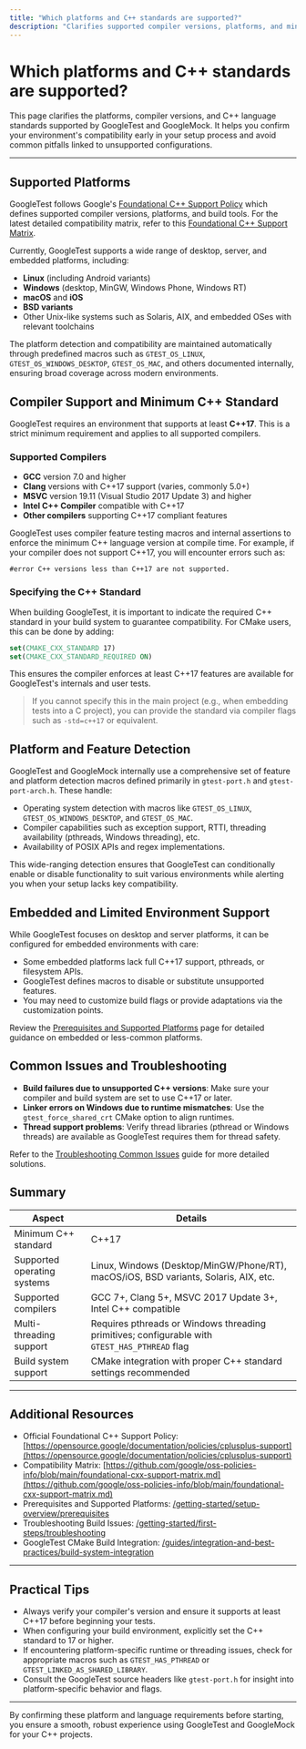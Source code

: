 ```yaml
---
title: "Which platforms and C++ standards are supported?"
description: "Clarifies supported compiler versions, platforms, and minimum C++ standards (e.g., C++17), referencing Google’s Foundational C++ Support Policy. Helps users troubleshoot compatibility issues early in their setup."
---
```


# Which platforms and C++ standards are supported?

This page clarifies the platforms, compiler versions, and C++ language standards supported by GoogleTest and GoogleMock. It helps you confirm your environment's compatibility early in your setup process and avoid common pitfalls linked to unsupported configurations.

---

## Supported Platforms

GoogleTest follows Google's [Foundational C++ Support Policy](https://opensource.google/documentation/policies/cplusplus-support) which defines supported compiler versions, platforms, and build tools. For the latest detailed compatibility matrix, refer to this [Foundational C++ Support Matrix](https://github.com/google/oss-policies-info/blob/main/foundational-cxx-support-matrix.md).

Currently, GoogleTest supports a wide range of desktop, server, and embedded platforms, including:

- **Linux** (including Android variants)
- **Windows** (desktop, MinGW, Windows Phone, Windows RT)
- **macOS** and **iOS**
- **BSD variants**
- Other Unix-like systems such as Solaris, AIX, and embedded OSes with relevant toolchains

The platform detection and compatibility are maintained automatically through predefined macros such as `GTEST_OS_LINUX`, `GTEST_OS_WINDOWS_DESKTOP`, `GTEST_OS_MAC`, and others documented internally, ensuring broad coverage across modern environments.

## Compiler Support and Minimum C++ Standard

GoogleTest requires an environment that supports at least **C++17**. This is a strict minimum requirement and applies to all supported compilers.

### Supported Compilers

- **GCC** version 7.0 and higher
- **Clang** versions with C++17 support (varies, commonly 5.0+)
- **MSVC** version 19.11 (Visual Studio 2017 Update 3) and higher
- **Intel C++ Compiler** compatible with C++17
- **Other compilers** supporting C++17 compliant features

GoogleTest uses compiler feature testing macros and internal assertions to enforce the minimum C++ language version at compile time. For example, if your compiler does not support C++17, you will encounter errors such as:

```
#error C++ versions less than C++17 are not supported.
```

### Specifying the C++ Standard

When building GoogleTest, it is important to indicate the required C++ standard in your build system to guarantee compatibility. For CMake users, this can be done by adding:

```cmake
set(CMAKE_CXX_STANDARD 17)
set(CMAKE_CXX_STANDARD_REQUIRED ON)
```

This ensures the compiler enforces at least C++17 features are available for GoogleTest's internals and user tests.

> If you cannot specify this in the main project (e.g., when embedding tests into a C project), you can provide the standard via compiler flags such as `-std=c++17` or equivalent.

## Platform and Feature Detection

GoogleTest and GoogleMock internally use a comprehensive set of feature and platform detection macros defined primarily in `gtest-port.h` and `gtest-port-arch.h`. These handle:

- Operating system detection with macros like `GTEST_OS_LINUX`, `GTEST_OS_WINDOWS_DESKTOP`, and `GTEST_OS_MAC`.
- Compiler capabilities such as exception support, RTTI, threading availability (pthreads, Windows threading), etc.
- Availability of POSIX APIs and regex implementations.

This wide-ranging detection ensures that GoogleTest can conditionally enable or disable functionality to suit various environments while alerting you when your setup lacks key compatibility.

## Embedded and Limited Environment Support

While GoogleTest focuses on desktop and server platforms, it can be configured for embedded environments with care:

- Some embedded platforms lack full C++17 support, pthreads, or filesystem APIs.
- GoogleTest defines macros to disable or substitute unsupported features.
- You may need to customize build flags or provide adaptations via the customization points.

Review the [Prerequisites and Supported Platforms](https://google.github.io/googletest/getting-started/setup-overview/prerequisites) page for detailed guidance on embedded or less-common platforms.

## Common Issues and Troubleshooting

- **Build failures due to unsupported C++ versions**: Make sure your compiler and build system are set to use C++17 or later.
- **Linker errors on Windows due to runtime mismatches**: Use the `gtest_force_shared_crt` CMake option to align runtimes.
- **Thread support problems**: Verify thread libraries (pthread or Windows threads) are available as GoogleTest requires them for thread safety.

Refer to the [Troubleshooting Common Issues](https://google.github.io/googletest/getting-started/first-steps/troubleshooting) guide for more detailed solutions.

## Summary

| Aspect                             | Details                                                                                      |
|----------------------------------|----------------------------------------------------------------------------------------------|
| Minimum C++ standard              | C++17                                                                                       |
| Supported operating systems       | Linux, Windows (Desktop/MinGW/Phone/RT), macOS/iOS, BSD variants, Solaris, AIX, etc.          |
| Supported compilers               | GCC 7+, Clang 5+, MSVC 2017 Update 3+, Intel C++ compatible                                   |
| Multi-threading support           | Requires pthreads or Windows threading primitives; configurable with `GTEST_HAS_PTHREAD` flag |
| Build system support              | CMake integration with proper C++ standard settings recommended                             |

---

## Additional Resources

- Official Foundational C++ Support Policy: [https://opensource.google/documentation/policies/cplusplus-support](https://opensource.google/documentation/policies/cplusplus-support)
- Compatibility Matrix: [https://github.com/google/oss-policies-info/blob/main/foundational-cxx-support-matrix.md](https://github.com/google/oss-policies-info/blob/main/foundational-cxx-support-matrix.md)
- Prerequisites and Supported Platforms: [/getting-started/setup-overview/prerequisites](https://google.github.io/googletest/getting-started/setup-overview/prerequisites)
- Troubleshooting Build Issues: [/getting-started/first-steps/troubleshooting](https://google.github.io/googletest/getting-started/first-steps/troubleshooting)
- GoogleTest CMake Build Integration: [/guides/integration-and-best-practices/build-system-integration](https://google.github.io/googletest/guides/integration-and-best-practices/build-system-integration)

---

## Practical Tips

- Always verify your compiler's version and ensure it supports at least C++17 before beginning your tests.
- When configuring your build environment, explicitly set the C++ standard to 17 or higher.
- If encountering platform-specific runtime or threading issues, check for appropriate macros such as `GTEST_HAS_PTHREAD` or `GTEST_LINKED_AS_SHARED_LIBRARY`.
- Consult the GoogleTest source headers like `gtest-port.h` for insight into platform-specific behavior and flags.

---

By confirming these platform and language requirements before starting, you ensure a smooth, robust experience using GoogleTest and GoogleMock for your C++ projects.


